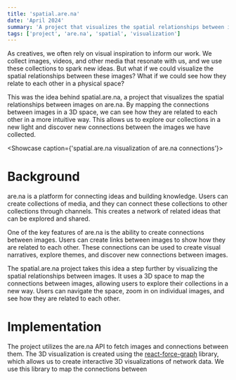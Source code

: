```yaml
---
title: 'spatial.are.na'
date: 'April 2024'
summary: 'A project that visualizes the spatial relationships between images on are.na.'
tags: ['project', 'are.na', 'spatial', 'visualization']
---
```


As creatives, we often rely on visual inspiration to inform our work. We collect images, videos, and
other media that resonate with us, and we use these collections to spark new ideas. But what if we
could visualize the spatial relationships between these images? What if we could see how they relate
to each other in a physical space?

This was the idea behind spatial.are.na, a project that visualizes the spatial relationships between
images on are.na. By mapping the connections between images in a 3D space, we can see how they are
related to each other in a more intuitive way. This allows us to explore our collections in a new
light and discover new connections between the images we have collected.

<Showcase caption={'spatial.are.na visualization of are.na connections'}>
	<ArenaGraph />
</Showcase>

# Background

are.na is a platform for connecting ideas and building knowledge. Users can create collections of
media, and they can connect these collections to other collections through channels. This creates a
network of related ideas that can be explored and shared.

One of the key features of are.na is the ability to create connections between images. Users can
create links between images to show how they are related to each other. These connections can be
used to create visual narratives, explore themes, and discover new connections between images.

The spatial.are.na project takes this idea a step further by visualizing the spatial relationships
between images. It uses a 3D space to map the connections between images, allowing users to explore
their collections in a new way. Users can navigate the space, zoom in on individual images, and see
how they are related to each other.

# Implementation

The project utilizes the are.na API to fetch images and connections between them. The 3D
visualization is created using the
[react-force-graph](https://github.com/vasturiano/react-force-graph?tab=readme-ov-file) library,
which allows us to create interactive 3D visualizations of network data. We use this library to map
the connections between
